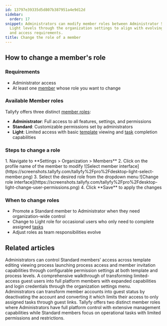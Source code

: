 ```yaml
---
id: 13797e39335d5d807b387951a4e9d12d
sidebar:
  order: 17
snippet: Administrators can modify member roles between Administrator Standard and
  Light levels through the organization settings to align with evolving team responsibilities
  and access requirements.
title: Change the role of a member
---
```



## How to change a member's role

### Requirements
- Administrator access
- At least one [member](/products/pro/documenting/members/) whose role you want to change

### Available Member roles

Tallyfy offers three distinct [member roles](/products/pro/documenting/members/):

- **Administrator**: Full access to all features, settings, and permissions
- **Standard**: Customizable permissions set by administrators
- **Light**: Limited access with basic [template](/products/pro/documenting/templates/) viewing and [task](/products/pro/tracking-and-tasks/tasks/) completion capabilities

### Steps to change a role

<Steps>
1. Navigate to **Settings > Organization > Members**
2. Click on the profile name of the member to modify
   ![Select member interface](https://screenshots.tallyfy.com/tallyfy%2Fpro%2Fdesktop-light-select-member.png)
3. Select the desired role from the dropdown menu
   ![Change role interface](https://screenshots.tallyfy.com/tallyfy%2Fpro%2Fdesktop-light-change-user-permissions.png)
4. Click **Save** to apply the changes
</Steps>

### When to change roles

- Promote a Standard member to Administrator when they need organization-wide control
- Change to Light role for occasional users who only need to complete assigned [tasks](/products/pro/tracking-and-tasks/tasks/)
- Adjust roles as team responsibilities evolve


## Related articles
<CardGrid>
<LinkTitleCard header="<b>Members > Manage member permissions</b>" href="/products/pro/documenting/members/how-do-i-manage-member-permissions-in-tallyfy/" > Administrators can control Standard members' access across template editing viewing process launching process access and member invitation capabilities through configurable permission settings at both template and process levels. </LinkTitleCard>
<LinkTitleCard header="<b>Guests > Convert a guest into a member</b>" href="/products/pro/documenting/guests/convert_guest_into_member/" > A comprehensive walkthrough of transforming limited-access guest users into full platform members with expanded capabilities and login credentials through the organization settings menu. </LinkTitleCard>
<LinkTitleCard header="<b>Members > Convert a member to a guest</b>" href="/products/pro/documenting/members/convert-member-to-guest/" > Administrators can transform member accounts into guest status by deactivating the account and converting it which limits their access to only assigned tasks through guest links. </LinkTitleCard>
<LinkTitleCard header="<b>Members > Standard and Admin members</b>" href="/products/pro/documenting/members/standard-admin-members/" > Tallyfy offers two distinct member roles where Administrators have full platform control with extensive management capabilities while Standard members focus on operational tasks with limited permissions and restrictions. </LinkTitleCard>
</CardGrid>
